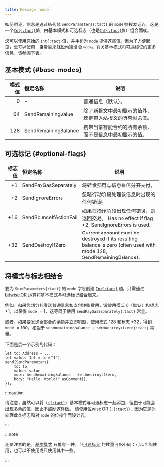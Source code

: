 ```yaml
---
title: Message `mode`
---
```


如前所述，信息是通过结构体 `SendParameters{:tact}` 的 `mode` 参数发送的。这是一个[`Int{:tact}`][int]值，由基本模式和可选标志（也是[`Int{:tact}`][int]值）组合而成。

您可以使用原始的 [`Int{:tact}`][int]值，并手动为 `mode` 提供这些值，但为了方便起见，您可以使用一组常量来轻松构建复合 `mode`。有关基本模式和可选标记的更多信息，请参阅下表。

## 基本模式 {#base-modes}

|        模式值 | 恒定名称                 | 说明                           |
| ---------: | :------------------- | ---------------------------- |
| $0$        | -                    | 普通信息（默认）。                    |
| $64$       | SendRemainingValue   | 除了新报文中最初显示的值外，还携带入站报文的所有剩余值。 |
| $128$      | SendRemainingBalance | 携带当前智能合约的所有余额，而不是信息中最初显示的值。  |

## 可选标记 {#optional-flags}

|        标志值 | 恒定名称                   | 说明                                                                                                                     |
| ---------: | :--------------------- | ---------------------------------------------------------------------------------------------------------------------- |
| $+1$       | SendPayGasSeparately   | 将转发费用与信息价值分开支付。                                                                                                        |
| $+2$       | SendIgnoreErrors       | 忽略行动阶段处理该信息时出现的任何错误。                                                                                                   |
| $+16$      | SendBounceIfActionFail | 如果在操作阶段出现任何错误，则退回交易。 Has no effect if flag $+2$, SendIgnoreErrors is used.                                             |
| $+32$      | SendDestroyIfZero      | Current account must be destroyed if its resulting balance is zero (often used with mode $128$, SendRemainingBalance). |

## 将模式与标志相结合

要为 `SendParameters{:tact}` 的 `mode` 字段创建 [`Int{:tact}`][int] 值，只需通过 [bitwise OR](/book/operators#binary-bitwise-or) 运算将基本模式与可选标记结合起来。

例如，如果您想分别发送普通信息和支付转账费用，请使用模式 $0$（默认）和标志 $+1$，以获得 `mode` $= 1$，这等同于使用 `SendPayGasSeparately{:tact}` 常量。

或者，如果要发送全部合约余额并立即销毁，使用模式 $128$ 和标志 $+32$，得到 `mode` $= 160$，相当于 `SendRemainingBalance | SendDestroyIfZero{:tact}` 常量。

下面是后一个示例的代码：

```tact
let to: Address = ...;
let value: Int = ton("1");
send(SendParameters{
    to: to,
    value: value,
    mode: SendRemainingBalance | SendDestroyIfZero,
    body: "Hello, World!".asComment(),
});
```

:::caution

  请注意，虽然可以将（[`+{:tact}`](/book/operators#binary-add)）基本模式与可选标志一起添加，但由于可能会出现多余的值，因此不鼓励这样做。 请使用位wise OR ([`|{:tact}`](/book/operators#binary-bitwise-or))，因为它是为处理此类标志和对 `mode` 的位操作而设计的。

:::

:::note

  还要注意的是，[基本模式](#base-modes) 只能有一种，但[可选标记](#optional-flags) 的数量可以不同：可以全部使用，也可以不使用或只使用其中一些。

:::

[int]: /book/integers
